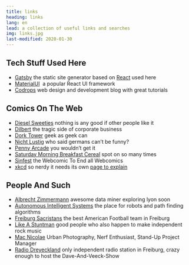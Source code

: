 ```yaml
---
title: links
heading: links
lang: en
lead: a collection of useful links and searches
img: links.jpg
last-modified: 2020-01-30
---
```


## Tech Stuff Used Here

- [Gatsby](https://www.gatsbyjs.org/)&nbsp;the static site generator based on [React](https://reactjs.org/) used here
- [MaterialUI](https://material-ui.com/)&nbsp; a popular React UI framework
- [Codrops](https://www.tympanus.net/codrops/)&nbsp;web design and development blog with great tutorials

## Comics On The Web

- [Diesel Sweeties](https://www.dieselsweeties.com/)&nbsp;nothing is any good if other people like it
- [Dilbert](http://www.dilbert.com/)&nbsp;the tragic side of corporate business
- [Dork Tower](https://www.dorktower.com/)&nbsp;geek as geek can
- [Nicht Lustig](http://www.nichtlustig.de/)&nbsp;who said germans can’t be funny?
- [Penny Arcade](https://www.penny-arcade.com/comic/)&nbsp;you wouldn’t get it
- [Saturday Morning Breakfast Cereal](https://www.smbc-comics.com)&nbsp;spot on so many times
- [Sinfest](http://www.sinfest.net)&nbsp;the Webcomic To End all Webcomics
- [xkcd](https://xkcd.com/)&nbsp;so nerdy it needs its own [page to explain](http://www.explainxkcd.com/)

## People And Such

- [Albrecht Zimmermann](http://www.scientific-data-mining.org/)&nbsp;awesome data miner exploring lyon soon
- [Autonomous Intelligent Systems](http://ais.informatik.uni-freiburg.de/)&nbsp;the place for robots and path finding algorithms
- [Freiburg Sacristans](https://www.ft1844-freiburg.de/americanfootball/)&nbsp;the best American Football team in Freiburg
- [Like A Stuntman](http://www.like-a-stuntman.de/)&nbsp;good people who also happen to make independent rock music
- [Mac Nicolae](https://macnicolae.com/)&nbsp;Urban Photography, Nerf Enthusiast, Stand-Up Project Manager
- [Radio Dreyeckland](https://www.rdl.de/)&nbsp;only independent radio station in Freiburg, crazy enough to host the Dave-And-Veeck-Show
